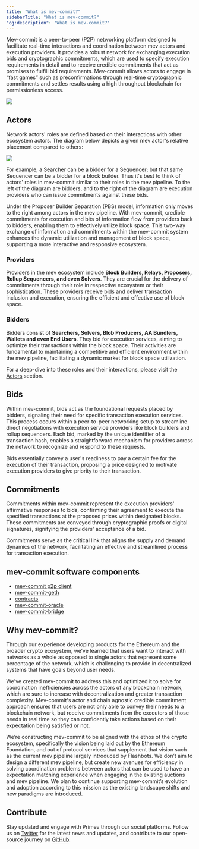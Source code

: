 ```yaml
---
title: "What is mev-commit?"
sidebarTitle: "What is mev-commit?"
"og:description": 'What is mev-commit?'
---
```


Mev-commit is a peer-to-peer (P2P) networking platform designed to facilitate real-time interactions and coordination between mev actors and execution providers. It provides a robust network for exchanging execution bids and cryptographic commitments, which are used to specify execution requirements in detail and to receive credible commitments that act as promises to fulfill bid requirements. Mev-commit allows actors to engage in “fast games” such as preconfirmations through real-time cryptographic commitments and settles results using a high throughput blockchain for permissionless access.

<Frame>
  <img src="/images/mev-commit.png" />
</Frame>

## Actors

Network actors' roles are defined based on their interactions with other ecosystem actors. The diagram below depicts a given mev actor's relative placement compared to others:

<Frame>
  <img src="/images/supply-chain.png" />
</Frame>

For example, a Searcher can be a bidder for a Sequencer; but that same Sequencer can be a bidder for a block builder. Thus it's best to think of actors' roles in mev-commit similar to their roles in the mev pipeline. To the left of the diagram are bidders, and to the right of the diagram are execution providers who can issue commitments against these bids.

Under the Proposer Builder Separation (PBS) model, information only moves to the right among actors in the mev pipeline. With mev-commit, credible commitments for execution and bits of information flow from providers back to bidders, enabling them to effectively utilize block space. This two-way exchange of information and commitments within the mev-commit system enhances the dynamic utilization and management of block space, supporting a more interactive and responsive ecosystem.

### **Providers**

Providers in the mev ecosystem include **Block Builders, Relays, Proposers, Rollup Sequencers, and even Solvers**. They are crucial for the delivery of commitments through their role in respective ecosystem or their sophistication. These providers receive bids and deliver transaction inclusion and execution, ensuring the efficient and effective use of block space.

### **Bidders**

Bidders consist of **Searchers, Solvers, Blob Producers, AA Bundlers, Wallets and even End Users**. They bid for execution services, aiming to optimize their transactions within the block space. Their activities are fundamental to maintaining a competitive and efficient environment within the mev pipeline, facilitating a dynamic market for block space utilization.

For a deep-dive into these roles and their interactions, please visit the [Actors](/concepts/actors) section.

## Bids

Within mev-commit, bids act as the foundational requests placed by bidders, signaling their need for specific transaction execution services. This process occurs within a peer-to-peer networking setup to streamline direct negotiations with execution service providers like block builders and rollup sequencers. Each bid, marked by the unique identifier of a transaction hash, enables a straightforward mechanism for providers across the network to recognize and respond to these requests.&#x20;

Bids essentially convey a user's readiness to pay a certain fee for the execution of their transaction, proposing a price designed to motivate execution providers to give priority to their transaction.&#x20;

## Commitments

Commitments within mev-commit represent the execution providers' affirmative responses to bids, confirming their agreement to execute the specified transactions at the proposed prices within designated blocks. These commitments are conveyed through cryptographic proofs or digital signatures, signifying the providers' acceptance of a bid.

Commitments serve as the critical link that aligns the supply and demand dynamics of the network, facilitating an effective and streamlined process for transaction execution.&#x20;

## mev-commit software components

- [mev-commit p2p client](https://github.com/primev/mev-commit/tree/main/p2p)
- [mev-commit-geth](https://github.com/primev/mev-commit-geth)
- [contracts](https://github.com/primev/mev-commit/tree/main/contracts)
- [mev-commit-oracle](https://github.com/primev/mev-commit/tree/main/oracle)
- [mev-commit-bridge](https://github.com/primev/mev-commit/tree/main/bridge)

## Why mev-commit?

Through our experience developing products for the Ethereum and the broader crypto ecosystem, we’ve learned that users want to interact with networks as a whole as opposed to single actors that represent some percentage of the network, which is challenging to provide in decentralized systems that have goals beyond user needs.

We've created mev-commit to address this and optimized it to solve for coordination inefficiencies across the actors of any blockchain network, which are sure to increase with decentralization and greater transaction complexity. Mev-commit's actor and chain agnostic credible commitment approach ensures that users are not only able to convey their needs to a blockchain network, but receive commitments from the executors of those needs in real time so they can confidently take actions based on their expectation being satisfied or not.

We’re constructing mev-commit to be aligned with the ethos of the crypto ecosystem, specifically the vision being laid out by the Ethereum Foundation, and out of protocol services that supplement that vision such as the current mev pipeline largely introduced by Flashbots. We don’t aim to design a different mev pipeline, but create new avenues for efficiency in solving coordination problems between actors that can be used to have an expectation matching experience when engaging in the existing auctions and mev pipeline. We plan to continue supporting mev-commit’s evolution and adoption according to this mission as the existing landscape shifts and new paradigms are introduced.

## Contribute

Stay updated and engage with Primev through our social platforms. Follow us on [Twitter](https://twitter.com/primev_xyz) for the latest news and updates, and contribute to our open-source journey on [GitHub](https://github.com/primev/).
